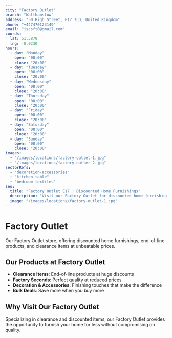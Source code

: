 ```yaml
---
city: "Factory Outlet"
branch: "Walthamstow"
address: "50 High Street, E17 7LD, United Kingdom"
phone: "+447470123149"
email: "jscsft0@gmail.com"
coords:
  lat: 51.5878
  lng: -0.0230
hours:
  - day: "Monday"
    open: "08:00"
    close: "20:00"
  - day: "Tuesday"
    open: "08:00"
    close: "20:00"
  - day: "Wednesday"
    open: "08:00"
    close: "20:00"
  - day: "Thursday"
    open: "08:00"
    close: "20:00"
  - day: "Friday"
    open: "08:00"
    close: "20:00"
  - day: "Saturday"
    open: "08:00"
    close: "20:00"
  - day: "Sunday"
    open: "08:00"
    close: "20:00"
images:
  - "/images/locations/factory-outlet-1.jpg"
  - "/images/locations/factory-outlet-2.jpg"
sectorRefs:
  - "decoration-accessories"
  - "kitchen-table"
  - "bedroom-textiles"
seo:
  title: "Factory Outlet E17 | Discounted Home Furnishings"
  description: "Visit our Factory Outlet for discounted home furnishings and end-of-line products at clearance prices."
  image: "/images/locations/factory-outlet-1.jpg"
---
```


# Factory Outlet

Our Factory Outlet store, offering discounted home furnishings, end-of-line products, and clearance items at unbeatable prices.

## Our Products at Factory Outlet

- **Clearance Items**: End-of-line products at huge discounts
- **Factory Seconds**: Perfect quality at reduced prices
- **Decoration & Accessories**: Finishing touches that make the difference
- **Bulk Deals**: Save more when you buy more

## Why Visit Our Factory Outlet

Specializing in clearance and discounted items, our Factory Outlet provides the opportunity to furnish your home for less without compromising on quality.
